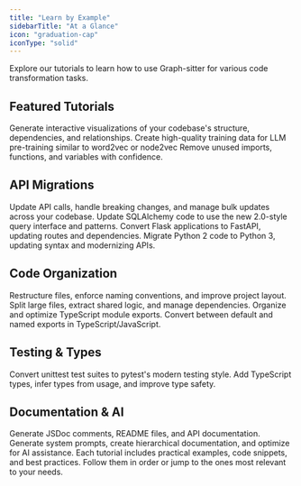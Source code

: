 ```yaml
---
title: "Learn by Example"
sidebarTitle: "At a Glance"
icon: "graduation-cap"
iconType: "solid"
---
```


Explore our tutorials to learn how to use Graph-sitter for various code transformation tasks.

## Featured Tutorials

<CardGroup cols={2}>
  <Card
    title="Visualize Your Codebase"
    icon="diagram-project"
    href="/tutorials/codebase-visualization"
  >
    Generate interactive visualizations of your codebase's structure, dependencies, and relationships.
  </Card>
  <Card
    title="Mine Training Data"
    icon="database"
    href="/tutorials/training-data"
  >
    Create high-quality training data for LLM pre-training similar to word2vec or node2vec
  </Card>
  <Card
    title="Delete Dead Code"
    icon="broom"
    href="/tutorials/deleting-dead-code"
  >
    Remove unused imports, functions, and variables with confidence.
  </Card>
</CardGroup>

## API Migrations

<CardGroup cols={2}>
  <Card
    title="API Migration Guide"
    icon="arrow-right-arrow-left"
    href="/tutorials/migrating-apis"
  >
    Update API calls, handle breaking changes, and manage bulk updates across your codebase.
  </Card>
  <Card 
    title="SQLAlchemy 1.4 to 2.0"
    icon="layer-group"
    href="/tutorials/sqlalchemy-1.6-to-2.0"
  >
    Update SQLAlchemy code to use the new 2.0-style query interface and patterns.
  </Card>
  <Card
    title="Flask to FastAPI"
    icon="bolt"
    href="/tutorials/flask-to-fastapi"
  >
    Convert Flask applications to FastAPI, updating routes and dependencies.
  </Card>
  <Card 
    title="Python 2 to 3" 
    icon="snake" 
    href="/tutorials/python2-to-python3"
  >
    Migrate Python 2 code to Python 3, updating syntax and modernizing APIs.
  </Card>
</CardGroup>

## Code Organization

<CardGroup cols={2}>
  <Card
    title="Organize Your Codebase"
    icon="folder-tree"
    href="/tutorials/organize-your-codebase"
  >
    Restructure files, enforce naming conventions, and improve project layout.
  </Card>
  <Card 
    title="Improve Modularity" 
    icon="cubes" 
    href="/tutorials/modularity"
  >
    Split large files, extract shared logic, and manage dependencies.
  </Card>
  <Card
    title="Manage TypeScript Exports"
    icon="file-export"
    href="/tutorials/managing-typescript-exports"
  >
    Organize and optimize TypeScript module exports.
  </Card>
  <Card
    title="Convert Default Exports"
    icon="file-import"
    href="/tutorials/converting-default-exports"
  >
    Convert between default and named exports in TypeScript/JavaScript.
  </Card>
</CardGroup>

## Testing & Types

<CardGroup cols={2}>
  <Card
    title="unittest to pytest"
    icon="vial"
    href="/tutorials/unittest-to-pytest"
  >
    Convert unittest test suites to pytest's modern testing style.
  </Card>
  <Card
    title="Increase Type Coverage"
    icon="shield-check"
    href="/tutorials/increase-type-coverage"
  >
    Add TypeScript types, infer types from usage, and improve type safety.
  </Card>
</CardGroup>

## Documentation & AI

<CardGroup cols={2}>
  <Card
    title="Create Documentation"
    icon="book"
    href="/tutorials/creating-documentation"
  >
    Generate JSDoc comments, README files, and API documentation.
  </Card>
  <Card
    title="Prepare for AI"
    icon="robot"
    href="/tutorials/preparing-your-codebase-for-ai"
  >
    Generate system prompts, create hierarchical documentation, and optimize for AI assistance.
  </Card>
</CardGroup>

<Note>
  Each tutorial includes practical examples, code snippets, and best practices.
  Follow them in order or jump to the ones most relevant to your needs.
</Note>
